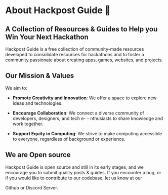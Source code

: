 
<div className="max-w-3xl mx-auto">

# About Hackpost Guide 🚀

## A Collection of Resources & Guides to Help you Win Your Next Hackathon

Hackpost Guide is a free collection of community-made resources developed to consolidate resources for hackathons and to foster a community passionate about creating apps, games, websites, and projects.

## Our Mission & Values

We aim to:
- **Promote Creativity and Innovation**: We offer a space to explore new ideas and technologies.

- **Encourage Collaboration**: We connect a diverse community of developers, designers, and tech e- - nthusiasts to share knowledge and work together.

- **Support Equity in Computing**: We strive to make computing accessible to everyone, regardless of background or experience.

## We are Open source

Hackpost Guide is open source and still in its early stages, and we encourage you to submit quality posts & guides. If you encounter a bug, or if you would like to contribute to our codebase, let us know at our 
<Link className="text-lg leading-7 text-blue-500 hover:underline" target="_blank" href={siteConfig.links.github} aria-label="Github">Github</Link> or <Link className="text-lg leading-7 text-blue-500 hover:underline" target="_blank" href={siteConfig.links.discord} aria-label="Discord">Discord Server</Link>.

</div>
